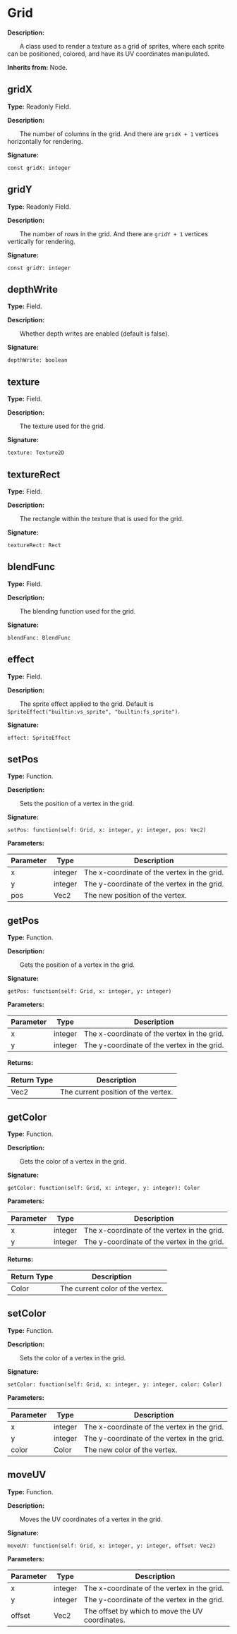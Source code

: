 
# Grid

**Description:**

&emsp;&emsp;A class used to render a texture as a grid of sprites, where each sprite can be positioned, colored, and have its UV coordinates manipulated.

**Inherits from:** Node.

## gridX

**Type:** Readonly Field.

**Description:**

&emsp;&emsp;The number of columns in the grid. And there are `gridX + 1` vertices horizontally for rendering.

**Signature:**
```tl
const gridX: integer
```

## gridY

**Type:** Readonly Field.

**Description:**

&emsp;&emsp;The number of rows in the grid. And there are `gridY + 1` vertices vertically for rendering.

**Signature:**
```tl
const gridY: integer
```

## depthWrite

**Type:** Field.

**Description:**

&emsp;&emsp;Whether depth writes are enabled (default is false).

**Signature:**
```tl
depthWrite: boolean
```

## texture

**Type:** Field.

**Description:**

&emsp;&emsp;The texture used for the grid.

**Signature:**
```tl
texture: Texture2D
```

## textureRect

**Type:** Field.

**Description:**

&emsp;&emsp;The rectangle within the texture that is used for the grid.

**Signature:**
```tl
textureRect: Rect
```

## blendFunc

**Type:** Field.

**Description:**

&emsp;&emsp;The blending function used for the grid.

**Signature:**
```tl
blendFunc: BlendFunc
```

## effect

**Type:** Field.

**Description:**

&emsp;&emsp;The sprite effect applied to the grid.
Default is `SpriteEffect("builtin:vs_sprite", "builtin:fs_sprite")`.

**Signature:**
```tl
effect: SpriteEffect
```

## setPos

**Type:** Function.

**Description:**

&emsp;&emsp;Sets the position of a vertex in the grid.

**Signature:**
```tl
setPos: function(self: Grid, x: integer, y: integer, pos: Vec2)
```

**Parameters:**

| Parameter | Type | Description |
| --- | --- | --- |
| x | integer | The x-coordinate of the vertex in the grid. |
| y | integer | The y-coordinate of the vertex in the grid. |
| pos | Vec2 | The new position of the vertex. |

## getPos

**Type:** Function.

**Description:**

&emsp;&emsp;Gets the position of a vertex in the grid.

**Signature:**
```tl
getPos: function(self: Grid, x: integer, y: integer)
```

**Parameters:**

| Parameter | Type | Description |
| --- | --- | --- |
| x | integer | The x-coordinate of the vertex in the grid. |
| y | integer | The y-coordinate of the vertex in the grid. |

**Returns:**

| Return Type | Description |
| --- | --- |
| Vec2 | The current position of the vertex. |

## getColor

**Type:** Function.

**Description:**

&emsp;&emsp;Gets the color of a vertex in the grid.

**Signature:**
```tl
getColor: function(self: Grid, x: integer, y: integer): Color
```

**Parameters:**

| Parameter | Type | Description |
| --- | --- | --- |
| x | integer | The x-coordinate of the vertex in the grid. |
| y | integer | The y-coordinate of the vertex in the grid. |

**Returns:**

| Return Type | Description |
| --- | --- |
| Color | The current color of the vertex. |

## setColor

**Type:** Function.

**Description:**

&emsp;&emsp;Sets the color of a vertex in the grid.

**Signature:**
```tl
setColor: function(self: Grid, x: integer, y: integer, color: Color)
```

**Parameters:**

| Parameter | Type | Description |
| --- | --- | --- |
| x | integer | The x-coordinate of the vertex in the grid. |
| y | integer | The y-coordinate of the vertex in the grid. |
| color | Color | The new color of the vertex. |

## moveUV

**Type:** Function.

**Description:**

&emsp;&emsp;Moves the UV coordinates of a vertex in the grid.

**Signature:**
```tl
moveUV: function(self: Grid, x: integer, y: integer, offset: Vec2)
```

**Parameters:**

| Parameter | Type | Description |
| --- | --- | --- |
| x | integer | The x-coordinate of the vertex in the grid. |
| y | integer | The y-coordinate of the vertex in the grid. |
| offset | Vec2 | The offset by which to move the UV coordinates. |